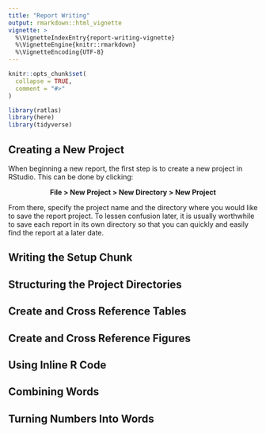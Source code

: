 ```yaml
---
title: "Report Writing"
output: rmarkdown::html_vignette
vignette: >
  %\VignetteIndexEntry{report-writing-vignette}
  %\VignetteEngine{knitr::rmarkdown}
  %\VignetteEncoding{UTF-8}
---
```


```r
knitr::opts_chunk$set(
  collapse = TRUE,
  comment = "#>"
)
```

```r
library(ratlas)
library(here)
library(tidyverse)
```

## Creating a New Project

When beginning a new report, the first step is to create a new project
in RStudio. This can be done by clicking: 
  
<center> **File > New Project > New Directory > New Project** </center>

From there, specify the project name and the directory where you would like to 
save the report project. To lessen confusion later, it is usually worthwhile to 
save each report in its own directory so that you can quickly and easily find 
the report at a later date.

## Writing the Setup Chunk

## Structuring the Project Directories

## Create and Cross Reference Tables

## Create and Cross Reference Figures

## Using Inline R Code 

## Combining Words

## Turning Numbers Into Words

